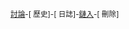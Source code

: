 <small class="plainlinks plainlinksneverexpand" id="no-new-title">[[File_talk:{{{1}}}|討論]]-[{{fullurl:File:{{{1}}}|action=history}} 歷史]-[{{fullurl:Special:Log|page=File:{{urlencode:{{{1}}}}}}} 日誌]-[[Special:WhatLinksHere/File:{{{1}}}|鏈入]]-[{{fullurl:File:{{{1}}}|action=delete&wpReason=存废讨论通过}} 刪除]</small><noinclude>

{{pp-template}}
[[Category:鏈接模板|{{PAGENAME}}]]
</noinclude>